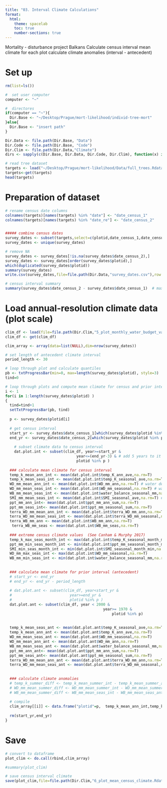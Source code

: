 ```yaml
---
title: "03. Interval Climate Calculations"
format:
  html:
    theme: spacelab
    toc: true
    number-sections: true
---
```



 Mortality - disturbance project Balkans
 Calculate census interval mean climate for each plot
 calculate climate anomalies (interval - antecedent)
 
# Set up
```r
rm(list=ls())

#  set user computer
computer <- "~"

#  directores
if(computer == "~"){
  Dir.Base <- "~/Desktop/Prague/mort-likelihood/individ-tree-mort"
}else{
  Dir.Base <- "insert path"
}

Dir.Data <- file.path(Dir.Base, "Data")
Dir.Code <- file.path(Dir.Base, "Code")
Dir.Clim <- file.path(Dir.Data,"Climate")
dirs <- sapply(c(Dir.Base, Dir.Data, Dir.Code, Dir.Clim), function(x) if(!dir.exists(x)) dir.create(x))
```

```r
# read tree dataset
targets <- load("~/Desktop/Prague/mort-likelihood/Data/full_trees.Rdata")
targets<-get(targets)
head(targets)
```

# Preparation of dataset
```r
# rename census date columns
colnames(targets)[names(targets) %in% "date"] <- "date_census_1"
colnames(targets)[names(targets) %in% "date_re"] <- "date_census_2"


##### combine census dates
survey_dates <- subset(targets,select=c(plotid,date_census_1,date_census_2))
survey_dates <- unique(survey_dates)

# remove NA
survey_dates <- survey_dates[!is.na(survey_dates$date_census_2),]
survey_dates <- survey_dates[order(survey_dates$plotid),]
which(duplicated(survey_dates$plotid))
summary(survey_dates)
write.csv(survey_dates,file=file.path(Dir.Data,"survey_dates.csv"),row.names=F)

# census interval summary
summary(survey_dates$date_census_2 - survey_dates$date_census_1)  # max = 7 years
```

# Load annual-resolution climate data (plot scale)
```r
clim_df <- load(file=file.path(Dir.Clim,"5_plot_monthly_water_budget_variables.Rdata"))
clim_df <- get(clim_df)

clim_array <- array(data=list(NULL),dim=nrow(survey_dates))

# set length of antecedent climate interval
period_length <- 30

# loop through plot and calculate quantiles
pb <- txtProgressBar(min=0, max=length(survey_dates$plotid), style=3)  # progress bar
tind=0

# loop through plots and compute mean climate for census and prior intervals
i <- 1
for(i in 1:length(survey_dates$plotid) )   
{
  tind=tind+1
  setTxtProgressBar(pb, tind)
  
  p <- survey_dates$plotid[i]
  
  # get census interval
  start_yr <- survey_dates$date_census_1[which(survey_dates$plotid %in% p)]
  end_yr <- survey_dates$date_census_2[which(survey_dates$plotid %in% p)]
  
  	# subset climate data to census interval
  	dat.plot.int <- subset(clim_df, year>=start_yr &
  								year<=(end_yr-3) & # add 5 years to it
  								plotid %in% p )
  
  ### calculate mean climate for census interval
  temp_k_mean_ann_int <- mean(dat.plot.int$temp_K_ann_ave,na.rm=T)   
  temp_k_mean_seas_int <- mean(dat.plot.int$temp_K_seasonal_ave,na.rm=T)  
  WD_mm_mean_ann_int <- mean(dat.plot.int$WD_mm_ann,na.rm=T) # water deficit (PET-AET)
  WD_mm_mean_seas_int <- mean(dat.plot.int$WD_mm_seasonal,na.rm=T) # water deficit (PET-AET)
  WB_mm_mean_seas_int <- mean(dat.plot.int$water_balance_seasonal_mm,na.rm=T) # effective growing season water supply
  SMI_mm_mean_seas_int <- mean(dat.plot.int$SMI_seasonal_ave,na.rm=T) # effective growing season water supply
  ppt_mm_ann_int<- mean(dat.plot.int$ppt_mm_ann_sum,na.rm=T)
  ppt_mm_seas_int<- mean(dat.plot.int$ppt_mm_seasonal_sum,na.rm=T)
  terra_WD_mm_mean_ann_int <- mean(dat.plot.int$terra_WD_mm_ann,na.rm=T) # water deficit (PET-AET)
  terra_WD_mm_mean_seas_int <- mean(dat.plot.int$terra_WD_mm_seasonal,na.rm=T) # water deficit (PET-AET)
  terra_WB_mm_ann <- mean(dat.plot.int$WB_mm_ann,na.rm=T)
   terra_WB_mm_seas <- mean(dat.plot.int$WB_mm_seas,na.rm=T)
   
  ### extreme census climate values  (See Canham & Murphy 2017)
  temp_k_max_seas_month_int <- max(dat.plot.int$temp_K_seasonal_month_max,na.rm=T)   # max monthly_level temp during growing season
  ppt_mm_min_seas_month_int <- min(dat.plot.int$ppt_mm_seasonal_month_min,na.rm=T)  
  SMI_min_seas_month_int <- min(dat.plot.int$SMI_seasonal_month_min,na.rm=T)  
  WD_mm_max_seas_int <- max(dat.plot.int$WD_mm_seasonal,na.rm=T)
  WB_mm_min_seas_int <- min(dat.plot.int$water_balance_seasonal_mm,na.rm=T)
  
  
  ### calculate mean climate for prior interval (antecedent)
  # start_yr <- end_yr
  # end_yr <- end_yr - period_length
  
  # dat.plot.ant <- subset(clim_df, year<start_yr &
  #                          year>=end_yr &
  #                          plotid %in% p )
  dat.plot.ant <- subset(clim_df, year < 2000 &
                           					year>= 1970 &
                            					plotid %in% p)
                           
  
  temp_k_mean_seas_ant <- mean(dat.plot.ant$temp_K_seasonal_ave,na.rm=T)
  temp_k_mean_ann_ant <- mean(dat.plot.ant$temp_K_ann_ave,na.rm=T)
  WD_mm_mean_seas_ant <- mean(dat.plot.ant$WD_mm_seasonal,na.rm=T)
  WD_mm_mean_ann_ant <- mean(dat.plot.ant$WD_mm_ann,na.rm=T)
  WB_mm_mean_seas_ant <- mean(dat.plot.ant$water_balance_seasonal_mm,na.rm=T)
  ppt_mm_ann_ant<- mean(dat.plot.ant$ppt_mm_ann_sum,na.rm=T)
  ppt_mm_seas_ant<- mean(dat.plot.ant$ppt_mm_seasonal_sum,na.rm=T)
  terra_WD_mm_mean_ann_ant <- mean(dat.plot.ant$terra_WD_mm_ann,na.rm=T) # water deficit (PET-AET)
  terra_WD_mm_mean_seas_ant <- mean(dat.plot.ant$terra_WD_mm_seasonal,na.rm=T) # water deficit (PET-AET)
  
  
  ### calculate climate anomalies
  # temp_k_summer_diff <- temp_k_mean_summer_int - temp_k_mean_summer_ant 
  # WD_mm_mean_summer_diff <- WD_mm_mean_summer_int - WD_mm_mean_summer_ann_ant 
  # WB_mm_mean_summer_diff <- WB_mm_mean_seas_int - WB_mm_mean_seas_ant 
  
  # compile
  clim_array[[i]] <- data.frame("plotid"=p,  temp_k_mean_ann_int,temp_k_mean_seas_int,WD_mm_mean_seas_int,WD_mm_mean_ann_int,WB_mm_mean_seas_int,SMI_mm_mean_seas_int,ppt_mm_ann_int,ppt_mm_seas_int,temp_k_max_seas_month_int,ppt_mm_min_seas_month_int,SMI_min_seas_month_int,WD_mm_max_seas_int,WB_mm_min_seas_int, temp_k_mean_seas_ant,temp_k_mean_ann_ant,WD_mm_mean_seas_ant,WD_mm_mean_ann_ant,WB_mm_mean_seas_ant,ppt_mm_ann_ant, ppt_mm_seas_ant,terra_WD_mm_mean_ann_ant,terra_WD_mm_mean_seas_ant, terra_WD_mm_mean_ann_int, terra_WD_mm_mean_seas_int,terra_WB_mm_ann,terra_WB_mm_seas )
  
  rm(start_yr,end_yr)
}
```

# Save
```r
# convert to dataframe
plot_clim <- do.call(rbind,clim_array)

#summary(plot_clim)

# save census interval climate
save(plot_clim,file=file.path(Dir.Clim,"6_plot_mean_census_climate.Rdata"))
```

